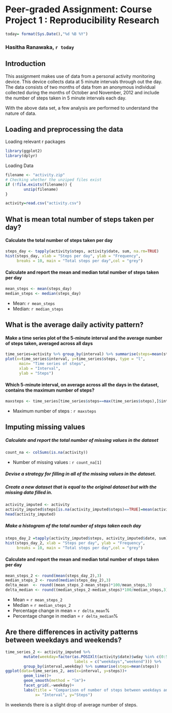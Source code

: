 # Peer-graded Assignment: Course Project 1 : Reproducibility Research
``` r
today= format(Sys.Date(),"%d %B %Y")
```
### Hasitha Ranawaka, `r today`

## Introduction

This assignment makes use of data from a personal activity monitoring device. This device collects data at 5 minute intervals through out the day. The data consists of two months of data from an anonymous individual collected during the months of October and November, 2012 and include the number of steps taken in 5 minute intervals each day.

With the above data set, a few analysis are performed to understand the nature of data.

## Loading and preprocessing the data

Loading relevant r packages
``` r
library(ggplot2)
library(dplyr)
```

Loading Data
``` r
filename <- "activity.zip"
# Checking whether the unziped files exist
if (!file.exists(filename)) {
        unzip(filename)
}

activity=read.csv("activity.csv")
```

## What is mean total number of steps taken per day?

#### Calculate the total number of steps taken per day
```r
steps_day <- tapply(activity$steps, activity$date, sum, na.rm=TRUE)
hist(steps_day, xlab = "Steps per day", ylab = "Frequency",
     breaks = 10, main = "Total steps per day",col = "grey")
```

#### Calculate and report the mean and median total number of steps taken per day
```r
mean_steps <- mean(steps_day)
median_steps <- median(steps_day)
```
* Mean: `r mean_steps`
* Median:  `r median_steps`

## What is the average daily activity pattern?

#### Make a time series plot of the 5-minute interval and the average number of steps taken, averaged across all days
```r
time_series=activity %>% group_by(interval) %>% summarise(steps=mean(steps, na.rm = TRUE))
plot(x=time_series$interval, y=time_series$steps, type = "l",
      main= "Time series of steps",
      xlab = "Interval",
      ylab = "Steps")
```

#### Which 5-minute interval, on average across all the days in the dataset, contains the maximum number of steps?

``` r
maxsteps <- time_series[time_series$steps==max(time_series$steps),]$interval
```

* Maximum number of steps : `r maxsteps`

## Imputing missing values

##### Calculate and report the total number of missing values in the dataset

``` r
count_na <- colSums(is.na(activity))
```
* Number of missing values : `r count_na[1] ` 

##### Devise a strategy for filling in all of the missing values in the dataset.
##### Create a new dataset that is equal to the original dataset but with the missing data filled in.
``` r
activity_imputed <- activity
activity_imputed$steps[is.na(activity_imputed$steps)==TRUE]=mean(activity$steps,na.rm = TRUE)
head(activity_imputed)
```

##### Make a histogram of the total number of steps taken each day

``` r
steps_day_2 =tapply(activity_imputed$steps, activity_imputed$date, sum)
hist(steps_day_2, xlab = "Steps per day", ylab = "Frequency",
     breaks = 10, main = "Total steps per day",col = "grey")
```

#### Calculate and report the mean and median total number of steps taken per day

```r
mean_steps_2 <- round(mean(steps_day_2),3)
median_steps_2 <- round(median(steps_day_2),3)
delta_mean  <- round((mean_steps_2-mean_steps)*100/mean_steps,3)
delta_median <- round((median_steps_2-median_steps)*100/median_steps,3)
```

* Mean    = `r mean_steps_2`
* Median  = `r median_steps_2`
* Percentage change in mean   = `r delta_mean`%
* Percentage change in median = `r delta_median`%

## Are there differences in activity patterns between weekdays and weekends?

``` r
time_series_2 <- activity_imputed %>% 
        mutate(weekday=factor(as.POSIXlt(activity$date)$wday %in% c(0:5),
                              labels = c("weekdays","weekend"))) %>%
        group_by(interval,weekday) %>% summarise(steps=mean(steps))        
ggplot(data=time_series_2, aes(x=interval, y=steps))+
        geom_line()+
        geom_smooth(method = "lm")+
        facet_grid(.~weekday)+
        labs(title = "Comparison of number of steps between weekdays and weekends", 
             x= "Interval", y="Steps")
```

In weekends there is a slight drop of average number of steps.




